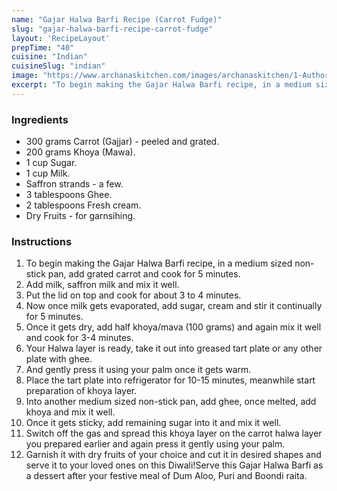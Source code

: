 ---
name: "Gajar Halwa Barfi Recipe (Carrot Fudge)"
slug: "gajar-halwa-barfi-recipe-carrot-fudge"
layout: 'RecipeLayout'
prepTime: "40"
cuisine: "Indian"
cuisineSlug: "indian"
image: "https://www.archanaskitchen.com/images/archanaskitchen/1-Author/Dhara/CARROT_FUDGEGAJAR_HALWA_MILK_BARFI_WITH_TWIST.jpg"
excerpt: "To begin making the Gajar Halwa Barfi recipe, in a medium sized non-stick pan, add grated carrot and cook for 5 minutes"
---

### Ingredients

- 300 grams Carrot (Gajjar) - peeled and grated.
- 200 grams Khoya (Mawa).
- 1 cup Sugar.
- 1 cup Milk.
- Saffron strands - a few.
- 3 tablespoons Ghee.
- 2 tablespoons Fresh cream.
- Dry Fruits - for garnsihing.

### Instructions

1. To begin making the Gajar Halwa Barfi recipe, in a medium sized non-stick pan, add grated carrot and cook for 5 minutes.
1. Add milk, saffron milk and mix it well.
1. Put the lid on top and cook for about 3 to 4 minutes.
1. Now once milk gets evaporated, add sugar, cream and stir it continually for 5 minutes.
1. Once it gets dry, add half khoya/mava (100 grams) and again mix it well and cook for 3-4 minutes.
1. Your Halwa layer is ready, take it out into greased tart plate or any other plate with ghee.
1. And gently press it using your palm once it gets warm.
1. Place the tart plate into refrigerator for 10-15 minutes, meanwhile start preparation of khoya layer.
1. Into another medium sized non-stick pan, add ghee, once melted, add khoya and mix it well.
1. Once it gets sticky, add remaining​ sugar into it and mix it well.
1. Switch off the gas and spread this khoya layer on the carrot halwa layer you prepared earlier and again press it gently using your palm.
1. Garnish it with dry fruits of your choice and cut it in desired shapes and serve it to your loved ones on this Diwali!Serve this Gajar Halwa Barfi as a dessert after your festive meal of Dum Aloo, Puri and Boondi raita.
